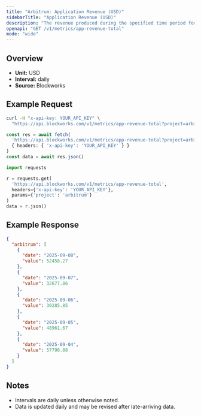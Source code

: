 ```yaml
---
title: "Arbitrum: Application Revenue (USD)"
sidebarTitle: "Application Revenue (USD)"
description: "The revenue produced during the specified time period for given blockchain."
openapi: "GET /v1/metrics/app-revenue-total"
mode: "wide"
---
```


## Overview

- **Unit:** USD
- **Interval:** daily
- **Source:** Blockworks

## Example Request

<CodeGroup>

```bash cURL
curl -H "x-api-key: YOUR_API_KEY" \
  "https://api.blockworks.com/v1/metrics/app-revenue-total?project=arbitrum"
```

```typescript TypeScript
const res = await fetch(
  'https://api.blockworks.com/v1/metrics/app-revenue-total?project=arbitrum',
  { headers: { 'x-api-key': 'YOUR_API_KEY' } }
)
const data = await res.json()
```

```python Python
import requests

r = requests.get(
  'https://api.blockworks.com/v1/metrics/app-revenue-total',
  headers={'x-api-key': 'YOUR_API_KEY'},
  params={'project': 'arbitrum'}
)
data = r.json()
```

</CodeGroup>

## Example Response

```json
{
  "arbitrum": [
    {
      "date": "2025-09-08",
      "value": 52458.27
    },
    {
      "date": "2025-09-07",
      "value": 32677.86
    },
    {
      "date": "2025-09-06",
      "value": 30285.85
    },
    {
      "date": "2025-09-05",
      "value": 48961.67
    },
    {
      "date": "2025-09-04",
      "value": 57798.88
    }
  ]
}
```

## Notes
- Intervals are daily unless otherwise noted.
- Data is updated daily and may be revised after late-arriving data.